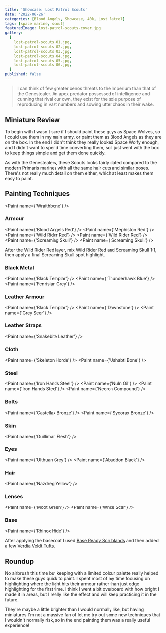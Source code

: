 ```yaml
---
title: 'Showcase: Lost Patrol Scouts'
date: '2022-06-26'
categories: [Blood Angels, Showcase, 40k, Lost Patrol]
tags: [space marine, scout]
featuredImage: lost-patrol-scouts-cover.jpg
gallery:
  [
    lost-patrol-scouts-01.jpg,
    lost-patrol-scouts-02.jpg,
    lost-patrol-scouts-03.jpg,
    lost-patrol-scouts-04.jpg,
    lost-patrol-scouts-05.jpg,
    lost-patrol-scouts-06.jpg,
  ]
published: false
---
```


> I can think of few greater xenos threats to the Imperium than that of the Genestealer. An apex predator possessed of
> intelligence and cunning that rival our own, they exist for the sole purpose of reproducing in vast numbers and
> sowing utter chaos in their wake.


## Miniature Review

To begin with I wasn't sure if I should paint these guys as Space Wolves, so I could use them in my main army, or
paint them as Blood Angels as they are on the box. In the end I didn't think they really looked Space Wolfy enough, and
I didn't want to spend time converting them, so I just went with the box to keep things simple and get them done
quickly.

As with the Genestealers, these Scouts looks fairly dated compared to the modern Primaris marines with all the same hair
cuts and similar poses. There's not really much detail on them either, which at least makes them easy to paint.

## Painting Techniques

<Paint name={'Wraithbone'} />

### Armour
<Paint name={'Blood Angels Red'} />
<Paint name={'Mephiston Red'} />
<Paint name={'Wild Rider Red'} />
<Paint name={'Wild Rider Red'} />
<Paint name={'Screaming Skull'} />
<Paint name={'Screaming Skull'} />

After the Wild Rider Red layer, mix Wild Rider Red and Screaming Skull 1:1, then apply a final Screaming Skull spot
highlight.

### Black Metal
<Paint name={'Black Templar'} />
<Paint name={'Thunderhawk Blue'} />
<Paint name={'Fenrisian Grey'} />

### Leather Armour
<Paint name={'Black Templar'} />
<Paint name={'Dawnstone'} />
<Paint name={'Grey Seer'} />

### Leather Straps
<Paint name={'Snakebite Leather'} />

### Cloth
<Paint name={'Skeleton Horde'} />
<Paint name={'Ushabti Bone'} />

### Steel
<Paint name={'Iron Hands Steel'} />
<Paint name={'Nuln Oil'} />
<Paint name={'Iron Hands Steel'} />
<Paint name={'Necron Compound'} />

### Bolts
<Paint name={'Castellax Bronze'} />
<Paint name={'Sycorax Bronze'} />

### Skin
<Paint name={'Guilliman Flesh'} />

### Eyes
<Paint name={'Ulthuan Grey'} />
<Paint name={'Abaddon Black'} />

### Hair
<Paint name={'Nazdreg Yellow'} />

### Lenses
<Paint name={'Moot Green'} />
<Paint name={'White Scar'} />

### Base
<Paint name={'Rhinox Hide'} />

After applying the basecoat I used [Base Ready Scrublands](https://www.geekgamingscenics.com/collections/base-ready-range/products/lukes-aps-base-ready-scrublands)
and then added a few [Verdia Veldt Tufts](https://www.games-workshop.com/en-GB/citadel-colour-tufts-verdia-veldt-2021).

## Roundup

No airbrush this time but keeping with a limited colour palette really helped to make these guys quick to paint. I spent
most of my time focusing on highlighting where the light hits their armour rather than just edge highlighting for the
first time. I think I went a bit overboard with how bright I made it in areas, but I really like the effect and will
keep practicing it in the future.

They're maybe a little brighter than I would normally like, but having miniatures I'm not a massive fan of let me try
out some new techniques that I wouldn't normally risk, so in the end painting them was a really useful experience!